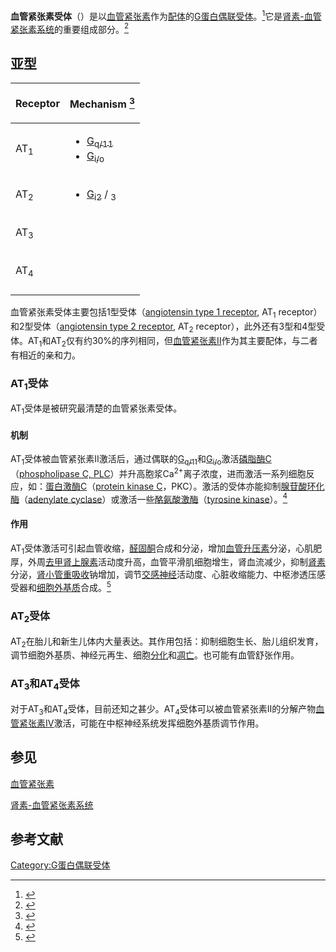 {{Link style|time=2015-12-12T05:12:16+00:00}}
{{protein
| Name = 血管紧张素1型受体，AT<sub>1</sub>受体
| caption = 
| image = 
| width = 
| HGNCid = 336
| Symbol = [[Angiotensin_II_receptor_type_1|AGTR1]]
| AltSymbols = AGTR1B
| EntrezGene = 185
| OMIM = 106165
| RefSeq = NM_000685
| UniProt = P30556
| PDB = 
| ECnumber = 
| Chromosome = 3
| Arm = q
| Band = 21
| LocusSupplementaryData = -q25
}}
{{protein
| Name = 血管紧张素2型受体，AT<sub>2</sub>受体
| caption = 
| image = 
| width = 
| HGNCid = 338
| Symbol = [[Angiotensin_II_receptor_type_2|AGTR2]]
| AltSymbols = 
| EntrezGene = 186
| OMIM = 300034
| RefSeq = NM_000686
| UniProt = P50052
| PDB = 
| ECnumber = 
| Chromosome = X
| Arm = q
| Band = 22
| LocusSupplementaryData = -q23
}}

'''血管紧张素受体'''（{{lang-en|angiotensin receptors}}）是以[[血管紧张素|血管紧张素]]作为[[配体|配体]]的[[G蛋白偶联受体|G蛋白偶联受体]]。<ref name="pmid10977869">{{cite journal | author = de Gasparo M, Catt KJ, Inagami T, Wright JW, Unger T | title = International union of pharmacology. XXIII. The angiotensin II receptors | journal = Pharmacol. Rev. | volume = 52 | issue = 3 | pages = 415–72 | year = 2000 | pmid = 10977869 | doi =  | issn =  | url = http://pharmrev.aspetjournals.org/cgi/content/abstract/52/3/415 | access-date = 2008-12-22 | archive-date = 2009-03-16 | archive-url = https://web.archive.org/web/20090316180325/http://pharmrev.aspetjournals.org/cgi/content/abstract/52/3/415 | dead-url = no }}</ref>它是[[肾素-血管紧张素系统|肾素-血管紧张素系统]]的重要组成部分。<ref name="pmid17346243">{{cite journal | author = Higuchi S, Ohtsu H, Suzuki H, Shirai H, Frank GD, Eguchi S| title = Angiotensin II signal transduction through the AT1 receptor: novel insights into mechanisms and pathophysiology | journal = Clin. Sci | volume = 112 | issue = 8 | pages = 417–28 | year = 2007 | pmid = 17346243 | doi = 10.1042/CS20060342| issn = }}</ref>

==亚型==

{| class="wikitable"
!Receptor
!Mechanism <ref>{{Cite web |url=http://senselab.med.yale.edu/NeuronDB/receptors2.asp#Neuropeptide%20Y%20receptors, |title=Senselab |access-date=2008-12-22 |archive-url=https://web.archive.org/web/20090228070451/http://senselab.med.yale.edu/NeuronDB/receptors2.asp#Neuropeptide%20Y%20receptors, |archive-date=2009-02-28 |dead-url=yes }}</ref>
|-
!AT<sub>1</sub> || 
*[[Gq_alpha_subunit|G<sub>q/11</sub>]] 
*[[Gi_alpha_subunit|G<sub>i/o</sub>]]
|-
!AT<sub>2</sub> || 
* [[Gi_alpha_subunit_2|G<sub>i2</sub>]] / [[Gi_alpha_subunit_3|<sub>3</sub>]]
|-
!AT<sub>3</sub> || 
|-
!AT<sub>4</sub> || 
|-
|}

血管紧张素受体主要包括1型受体（[[:en:angiotensin_type_1_receptor|angiotensin type 1 receptor]], AT<sub>1</sub> receptor）和2型受体（[[:en:angiotensin_type_2_receptor|angiotensin type 2 receptor]], AT<sub>2</sub> receptor），此外还有3型和4型受体。AT<sub>1</sub>和AT<sub>2</sub>仅有约30%的序列相同，但[[血管紧张素II|血管紧张素II]]作为其主要配体，与二者有相近的亲和力。

===AT<sub>1</sub>受体===

AT<sub>1</sub>受体是被研究最清楚的血管紧张素受体。

====机制====

AT<sub>1</sub>受体被血管紧张素II激活后，通过偶联的[[Gq_alpha_subunit|G<sub>q/11</sub>]]和[[Gi_alpha_subunit|G<sub>i/o</sub>]]激活[[磷脂酶C|磷脂酶C]]（[[:en:phospholipase_C|phospholipase C, PLC]]）并升高胞浆Ca<sup>2+</sup>离子浓度，进而激活一系列细胞反应，如：[[蛋白激酶C|蛋白激酶C]]（[[:en:protein_kinase_C|protein kinase C]]，PKC）。激活的受体亦能抑制[[腺苷酸环化酶|腺苷酸环化酶]]（[[:en:adenylate_cyclase|adenylate cyclase]]）或激活一些[[酪氨酸激酶|酪氨酸激酶]]（[[:en:tyrosine_kinase|tyrosine kinase]]）。<ref name="pmid17346243">{{cite journal | author = Higuchi S, Ohtsu H, Suzuki H, Shirai H, Frank GD, Eguchi S| title = Angiotensin II signal transduction through the AT1 receptor: novel insights into mechanisms and pathophysiology | journal = Clin. Sci | volume = 112 | issue = 8 | pages = 417–28 | year = 2007 | pmid = 17346243 | doi = 10.1042/CS20060342| issn = }}</ref>

====作用====

AT<sub>1</sub>受体激活可引起血管收缩，[[醛固酮|醛固酮]]合成和分泌，增加[[抗利尿激素|血管升压素]]分泌，心肌肥厚，外周[[去甲肾上腺素|去甲肾上腺素]]活动度升高，血管平滑肌细胞增生，肾血流减少，抑制[[肾素|肾素]]分泌，[[肾小管|肾小管]][[重吸收|重吸收]]钠增加，调节[[交感神经|交感神经]]活动度、心脏收缩能力、中枢渗透压感受器和[[细胞外基质|细胞外基质]]合成。<ref name="pmid6083400">{{cite journal | author = Catt KJ, Mendelsohn FA, Millan MA, Aguilera G | title = The role of angiotensin II receptors in vascular regulation | journal = J. Cardiovasc. Pharmacol. | volume = 6 Suppl 4 | issue = | pages = S575–86 | year = 1984 | pmid = 6083400 | doi = 10.1097/00005344-198406004-00004| issn = }}</ref>

===AT<sub>2</sub>受体===

AT<sub>2</sub>在胎儿和新生儿体内大量表达。其作用包括：抑制细胞生长、胎儿组织发育，调节细胞外基质、神经元再生、细胞[[分化|分化]]和[[凋亡|凋亡]]。也可能有血管舒张作用。

===AT<sub>3</sub>和AT<sub>4</sub>受体===

对于AT<sub>3</sub>和AT<sub>4</sub>受体，目前还知之甚少。AT<sub>4</sub>受体可以被血管紧张素II的分解产物[[血管紧张素#血管紧张素IV|血管紧张素IV]]激活，可能在中枢神经系统发挥细胞外基质调节作用。

==参见==

[[血管紧张素|血管紧张素]]

[[肾素-血管紧张素系统|肾素-血管紧张素系统]]

==参考文献==
{{Reflist}}

{{G蛋白耦合受体}}
{{神经肽受体}}

[[Category:G蛋白偶联受体|Category:G蛋白偶联受体]]